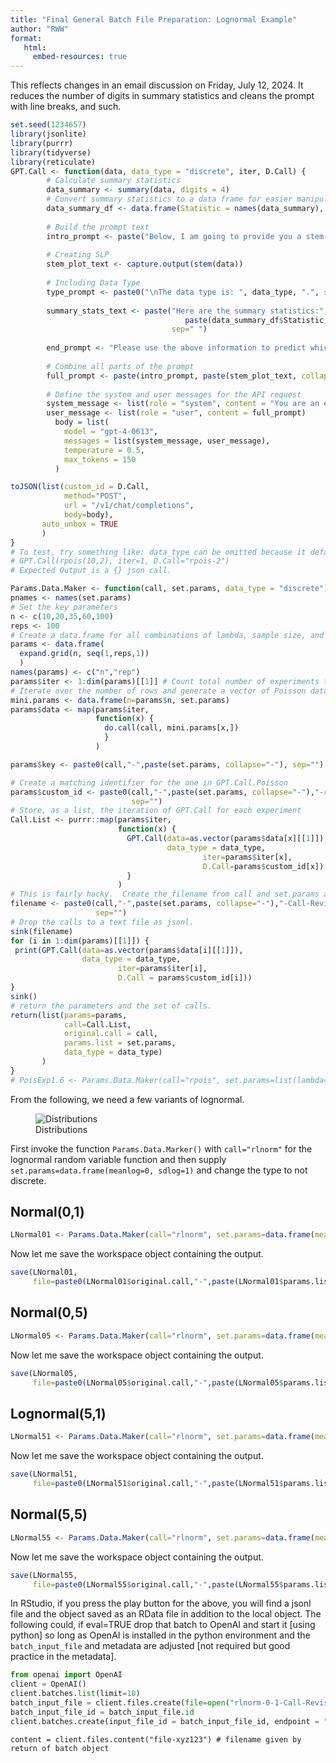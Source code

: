 ```yaml
---
title: "Final General Batch File Preparation: Lognormal Example"
author: "RWW"
format: 
   html:
     embed-resources: true
---
```


This reflects changes in an email discussion on Friday, July 12, 2024.  It reduces the number of digits in summary statistics and cleans the prompt with line breaks, and such.

```r
set.seed(1234657)
library(jsonlite)
library(purrr)
library(tidyverse)
library(reticulate)
GPT.Call <- function(data, data_type = "discrete", iter, D.Call) {
        # Calculate summary statistics
        data_summary <- summary(data, digits = 4)
        # Convert summary statistics to a data frame for easier manipulation
        data_summary_df <- data.frame(Statistic = names(data_summary), Value = as.vector(data_summary))
        
        # Build the prompt text
        intro_prompt <- paste("Below, I am going to provide you a stem-and-leaf-plot of a variable and the summary statistics for that variable. I would like you to tell me which distribution you think generated the data.", sep="")
        
        # Creating SLP
        stem_plot_text <- capture.output(stem(data))
        
        # Including Data Type
        type_prompt <- paste0("\nThe data type is: ", data_type, ".", sep="")
        
        summary_stats_text <- paste("Here are the summary statistics:",
                                       paste(data_summary_df$Statistic, "=", data_summary_df$Value, collapse = "; "), type_prompt, 
                                    sep=" ")
        
        end_prompt <- "Please use the above information to predict which distribution generated the data. Please do not provide an explanation in your response. Please only state the name of the distribution in one word. Do not include the word 'distribution' following the name of the predicted distribution. Indeed, please read your response after writing it and ensure that you only provide the name of the distribution in your response."
        
        # Combine all parts of the prompt
        full_prompt <- paste(intro_prompt, paste(stem_plot_text, collapse = "\n"), summary_stats_text, end_prompt, sep="\n\n")
        
        # Define the system and user messages for the API request
        system_message <- list(role = "system", content = "You are an expert in statistics and data science.")
        user_message <- list(role = "user", content = full_prompt)
          body = list(
            model = "gpt-4-0613",
            messages = list(system_message, user_message),
            temperature = 0.5,
            max_tokens = 150
          )        

toJSON(list(custom_id = D.Call, 
            method="POST", 
            url = "/v1/chat/completions", 
            body=body), 
       auto_unbox = TRUE
       )
}
# To test, try something like: data_type can be omitted because it defaults to discrete
# GPT.Call(rpois(10,2), iter=1, D.Call="rpois-2")
# Expected Output is a {} json call.
```

```r
Params.Data.Maker <- function(call, set.params, data_type = "discrete") {
pnames <- names(set.params)
# Set the key parameters
n <- c(10,20,35,60,100)
reps <- 100
# Create a data.frame for all combinations of lambda, sample size, and repetition [of lambda sample size]
params <- data.frame(
  expand.grid(n, seq(1,reps,1))
  )
names(params) <- c("n","rep")
params$iter <- 1:dim(params)[[1]] # Count total number of experiments to pass
# Iterate over the number of rows and generate a vector of Poisson data given lambda and size; a tidy for-loop
mini.params <- data.frame(n=params$n, set.params)
params$data <- map(params$iter, 
                   function(x) { 
                     do.call(call, mini.params[x,]) 
                     }
                   )

params$key <- paste0(call,"-",paste(set.params, collapse="-"), sep="")

# Create a matching identifier for the one in GPT.Call.Poisson
params$custom_id <- paste0(call,"-",paste(set.params, collapse="-"),"-request-",params$iter, 
                           sep="")
# Store, as a list, the iteration of GPT.Call for each experiment
Call.List <- purrr::map(params$iter, 
                        function(x) {
                          GPT.Call(data=as.vector(params$data[x][[1]]),
                                   data_type = data_type,
                                           iter=params$iter[x], 
                                           D.Call=params$custom_id[x])
                          }
                        )
# This is fairly hacky.  Create the filename from call and set.params and then use a sink to capture prints of the GPT.Call function.  Because set.parms can be vector-valued, we need to collapse it.
filename <- paste0(call,"-",paste(set.params, collapse="-"),"-Call-Revised.jsonl", 
                   sep="")
# Drop the calls to a text file as jsonl.
sink(filename)
for (i in 1:dim(params)[[1]]) {
 print(GPT.Call(data=as.vector(params$data[i][[1]]), 
                data_type = data_type,
                        iter=params$iter[i], 
                        D.Call = params$custom_id[i]))  
}
sink()
# return the parameters and the set of calls.
return(list(params=params, 
            call=Call.List,
            original.call = call,
            params.list = set.params,
            data_type = data_type)
       )
}
# PoisExp1.6 <- Params.Data.Maker(call="rpois", set.params=list(lambda=1.6))
```

From the following, we need a few variants of lognormal.

![Distributions](./../../Distributions-to-Add.png) 

First invoke the function `Params.Data.Marker()` with `call="rlnorm"` for the lognormal random variable function and then supply `set.params=data.frame(meanlog=0, sdlog=1)` and change the type to not discrete.

## Normal(0,1)

```r
LNormal01 <- Params.Data.Maker(call="rlnorm", set.params=data.frame(meanlog=0, sdlog=1), data_type = "not discrete")
```

Now let me save the workspace object containing the output.

```r
save(LNormal01, 
     file=paste0(LNormal01$original.call,"-",paste(LNormal01$params.list, collapse="-"),".RData", sep=""))
```

## Normal(0,5)

```r
LNormal05 <- Params.Data.Maker(call="rlnorm", set.params=data.frame(meanlog=0, sdlog=5), data_type = "not discrete")
```

Now let me save the workspace object containing the output.

```r
save(LNormal05, 
     file=paste0(LNormal05$original.call,"-",paste(LNormal05$params.list, collapse="-"),".RData", sep=""))
```


## Lognormal(5,1)

```r
LNormal51 <- Params.Data.Maker(call="rlnorm", set.params=data.frame(meanlog=5, sdlog=1), data_type = "not discrete")
```

Now let me save the workspace object containing the output.

```r
save(LNormal51, 
     file=paste0(LNormal51$original.call,"-",paste(LNormal51$params.list, collapse="-"),".RData", sep=""))
```


## Normal(5,5)

```r
LNormal55 <- Params.Data.Maker(call="rlnorm", set.params=data.frame(meanlog=5, sdlog=5), data_type = "not discrete")
```

Now let me save the workspace object containing the output.

```r
save(LNormal55, 
     file=paste0(LNormal55$original.call,"-",paste(LNormal55$params.list, collapse="-"),".RData", sep=""))
```


In RStudio, if you press the play button for the above, you will find a jsonl file and the object saved as an RData file in addition to the local object.  The following could, if eval=TRUE drop that batch to OpenAI and start it [using python] so long as OpenAI is installed in the python environment and the `batch_input_file` and metadata are adjusted [not required but good practice in the metadata].  

```python
from openai import OpenAI
client = OpenAI()
client.batches.list(limit=10)
batch_input_file = client.files.create(file=open("rlnorm-0-1-Call-Revised.jsonl", "rb"), purpose = "batch")
batch_input_file_id = batch_input_file.id
client.batches.create(input_file_id = batch_input_file_id, endpoint = "/v1/chat/completions", completion_window="24h", metadata = {"description":"lognormal [0,1]"})
```

```
content = client.files.content("file-xyz123") # filename given by return of batch object
```
